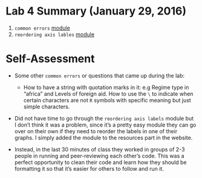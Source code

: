 # Lab 4 Summary (January 29, 2016) 

1. `common errors` [module](https://uw-pols501.github.io/pols_501_wi16/lessons/common_errors_in_R.html)
2. `reordering axis lables` [module](https://uw-pols501.github.io/pols_501_wi16/lessons/reordering-labels-plot.html)

# Self-Assessment

- Some other `common errors` or questions that came up during the lab:

    - How to have a string with quotation marks in it: e.g Regime type in "africa" and Levels of foreign aid. How to use the `\` to indicate when certain characters are not `R` symbols with specific meaning but just simple characters. 

- Did not have time to go through the `reordering axis labels` module but I don't think it was a problem, since it's a pretty easy module they can go over on their own if they need to reorder the labels in one of their graphs. I simply added the module to the resources part in the website.

- Instead, in the last 30 minutes of class they worked in groups of 2-3 people in running and peer-reviewing each other's code. This was a perfect opportunity to clean their code and learn how they should be formatting it so that it's easier for others to follow and run it. 